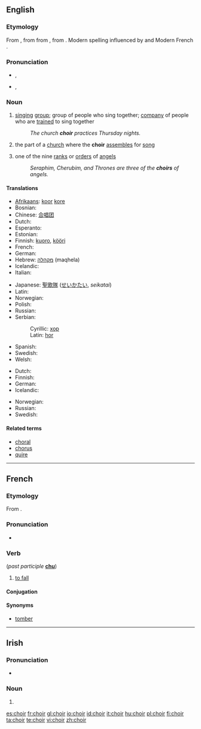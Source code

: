 {{wikipedia|Choir (disambiguation)}}
{{also|chóir}}
==English==

===Etymology===
From {{etyl|enm}} {{term||quer|lang=enm}}, {{term|quere|lang=enm}} from {{etyl|fro}} {{term|quer|lang=fro}} from {{etyl|la}} {{term|chorus|lang=la}}, from {{etyl|grc}} {{term|χορός|sc=polytonic|tr=choros||company of dancers or singers|lang=grc}}. Modern spelling influenced by {{term|chorus}} and Modern French {{term|chœur|lang=fr}}.

===Pronunciation===
* {{a|UK}} {{IPA|/kwaɪ.ə(ɹ)/}}, {{SAMPA|/kwaI.@(r)/}}
*: {{audio|en-uk-choir.ogg|Audio (UK)}}
*: {{rhymes|aɪə(r)}}
* {{a|US}} {{IPA|/kwaɪɚ/}}, {{SAMPA|/kwaI@`/}}
*: {{rhymes|aɪɚ}}

===Noun===
{{wikipedia}}
{{en-noun}}

# [[sing]]ing [[group]]; group of people who sing together; [[company]] of people who are [[train]]ed to sing together
#: ''The church '''choir''' practices Thursday nights.''
# the part of a [[church]] where the '''choir''' [[assemble]]s for [[song]]
# {{italbrac|Christian [[angelology]]}} one of the nine [[rank]]s or [[order]]s of [[angel]]s
#: ''Seraphim, Cherubim, and Thrones are three of the '''choirs''' of angels.''

====Translations====
{{trans-top|singing group}}
* [[Afrikaans]]: [[koor]] {{n}} [[kore]] {{plural}}
* Bosnian: {{t-|bs|hor|m}}
* Chinese: [[合唱团]]
* Dutch: {{t+|nl|koor|n}}
* Esperanto: {{t-|eo|ĥoro|xs=Esperanto}}
* Estonian: {{t-|et|koor}}
* Finnish: [[kuoro]], [[kööri]] {{italbrac|colloquial}}
* French: {{t+|fr|chœur|m}}
* German: {{t+|de|Chor|m}}
* Hebrew: [[מקהלה]] (maqhela) {{f}}
* Icelandic: {{t+|is|kór|m}}
* Italian: {{t+|it|coro|m}}
{{trans-mid}}
* Japanese: [[聖歌隊]] ([[せいかたい]], ''seikatai'')
* Latin: {{t-|la|chorus|m}}
* Norwegian: {{t+|no|kor|c}}
* Polish: {{t+|pl|chór|m}}
* Russian: {{t+|ru|хор|m|tr=χor|sc=Cyrl}}
* Serbian:
*: Cyrillic: [[хор#Serbian|хор]] {{m}}
*: Latin: [[hor#Serbian|hor]] {{m}}
* Spanish: {{t+|es|coro|m}}
* Swedish: {{t+|sv|kör|c}}
* Welsh: {{t-|cy|côr|xs=Welsh}}
{{trans-bottom}}

{{trans-top|part of a church for choir assembly}}
* Dutch: {{t+|nl|koor|n}}
* Finnish: {{t+|fi|kuori}}
* German: {{t+|de|Chor|m}}
* Icelandic: {{t+|is|kór|m}}
{{trans-mid}}
* Norwegian: {{t+|no|kor|c}}
* Russian: {{t|ru|хоры|m|p|tr=χorý|sc=Cyrl}}
* Swedish: {{t+|sv|kor|c}}
{{trans-bottom}}

{{trans-top|a rank or order of angels}}
{{trans-mid}}
{{trans-bottom}}

====Related terms====
* [[choral]]
* [[chorus]]
* [[quire]]

----

==French==

===Etymology===
From {{etyl|la|fr}} {{term|cadere}}.

===Pronunciation===
* {{IPA|/ʃwaʁ/|lang=fr}}

===Verb===
{{fr-verb|type=defective}} (''past participle'' '''[[chu]]''')

# {{archaic|lang=fr}} [[fall#Verb|to fall]]

====Conjugation====
{{fr-conj-table
| Conjugation of ''choir''
| choir
| avoir chu
| —
| en ayant chu
| —
| [[chu]]
| —
| —
| [[choit]]
| —
| —
| [[choient]]
| —
| —
| —
| —
| —
| —
| —
| —
| [[chut]]
| —
| —
| [[churent]]
| —
| —
| —
| —
| —
| —
| —
| —
| —
| —
| —
| —
| Use the present tense of avoir followed by the past participle
| Use the imperfect tense of avoir followed by the past participle
| Use the past historic tense of avoir followed by the past participle
| Use the future tense of avoir followed by the past participle
| Use the conditional tense of avoir followed by the past participle
| —
| —
| —
| —
| —
| —
| —
| —
| [[chût]]
| —
| —
| —
| —
| —
| —
| —
| —
| Use the appropriate tense of avoir followed by the past participle}}

====Synonyms====
* [[tomber]]

----

==Irish==

===Pronunciation===
* {{IPA|lang=ga|[xɛɾʲ]}}

===Noun===
{{infl|ga|noun form}}

# {{mutation of|coir}}

[[es:choir]]
[[fr:choir]]
[[gl:choir]]
[[io:choir]]
[[id:choir]]
[[it:choir]]
[[hu:choir]]
[[pl:choir]]
[[fi:choir]]
[[ta:choir]]
[[te:choir]]
[[vi:choir]]
[[zh:choir]]